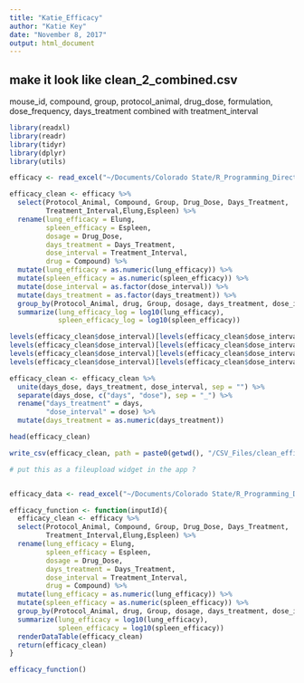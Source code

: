 ```yaml
---
title: "Katie_Efficacy"
author: "Katie Key"
date: "November 8, 2017"
output: html_document
---
```

## make it look like clean_2_combined.csv
mouse_id, compound, group, protocol_animal,
drug_dose, formulation, dose_frequency, days_treatment combined with treatment_interval


```r

library(readxl)
library(readr)
library(tidyr)
library(dplyr)
library(utils)

```


```r

efficacy <- read_excel("~/Documents/Colorado State/R_Programming_Directory/input_output_shiny_group/data/Gates_18 Efficacy R spreadsheet.xlsx")

efficacy_clean <- efficacy %>% 
  select(Protocol_Animal, Compound, Group, Drug_Dose, Days_Treatment,
         Treatment_Interval,Elung,Espleen) %>% 
  rename(lung_efficacy = Elung,
         spleen_efficacy = Espleen,
         dosage = Drug_Dose,
         days_treatment = Days_Treatment,
         dose_interval = Treatment_Interval,
         drug = Compound) %>%
  mutate(lung_efficacy = as.numeric(lung_efficacy)) %>% 
  mutate(spleen_efficacy = as.numeric(spleen_efficacy)) %>%
  mutate(dose_interval = as.factor(dose_interval)) %>%
  mutate(days_treatment = as.factor(days_treatment)) %>% 
  group_by(Protocol_Animal, drug, Group, dosage, days_treatment, dose_interval) %>% 
  summarize(lung_efficacy_log = log10(lung_efficacy),
            spleen_efficacy_log = log10(spleen_efficacy))

levels(efficacy_clean$dose_interval)[levels(efficacy_clean$dose_interval)=="Pre Rx 9 week"] <- "_Baseline"
levels(efficacy_clean$dose_interval)[levels(efficacy_clean$dose_interval)=="M-F"] <- "_QID"
levels(efficacy_clean$dose_interval)[levels(efficacy_clean$dose_interval)=="4 wk"] <- "20_Control"
levels(efficacy_clean$dose_interval)[levels(efficacy_clean$dose_interval)=="8 wk"] <- "40_Control"

efficacy_clean <- efficacy_clean %>% 
  unite(days_dose, days_treatment, dose_interval, sep = "") %>% 
  separate(days_dose, c("days", "dose"), sep = "_") %>% 
  rename("days_treatment" = days,
         "dose_interval" = dose) %>% 
  mutate(days_treatment = as.numeric(days_treatment))

head(efficacy_clean)

write_csv(efficacy_clean, path = paste0(getwd(), "/CSV_Files/clean_efficacy.csv")) 

```


```r

# put this as a fileupload widget in the app ?


efficacy_data <- read_excel("~/Documents/Colorado State/R_Programming_Directory/input_output_shiny_group/data/Gates_18 Efficacy R spreadsheet.xlsx")

efficacy_function <- function(inputId){
  efficacy_clean <- efficacy %>% 
  select(Protocol_Animal, Compound, Group, Drug_Dose, Days_Treatment,
         Treatment_Interval,Elung,Espleen) %>% 
  rename(lung_efficacy = Elung,
         spleen_efficacy = Espleen,
         dosage = Drug_Dose,
         days_treatment = Days_Treatment,
         dose_interval = Treatment_Interval,
         drug = Compound) %>%
  mutate(lung_efficacy = as.numeric(lung_efficacy)) %>% 
  mutate(spleen_efficacy = as.numeric(spleen_efficacy)) %>% 
  group_by(Protocol_Animal, drug, Group, dosage, days_treatment, dose_interval) %>% 
  summarize(lung_efficacy = log10(lung_efficacy),
            spleen_efficacy = log10(spleen_efficacy))
  renderDataTable(efficacy_clean) 
  return(efficacy_clean)
}

efficacy_function()

```


